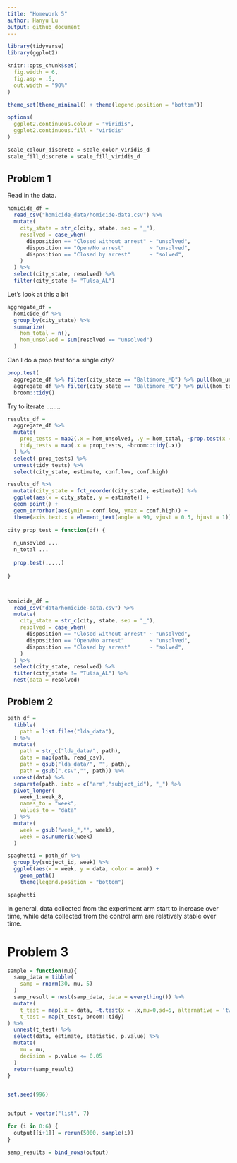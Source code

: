 ```yaml
---
title: "Homework 5"
author: Hanyu Lu
output: github_document
---
```


```r
library(tidyverse)
library(ggplot2)

knitr::opts_chunk$set(
  fig.width = 6,
  fig.asp = .6,
  out.width = "90%"
)

theme_set(theme_minimal() + theme(legend.position = "bottom"))

options(
  ggplot2.continuous.colour = "viridis",
  ggplot2.continuous.fill = "viridis"
)

scale_colour_discrete = scale_color_viridis_d
scale_fill_discrete = scale_fill_viridis_d
```


## Problem 1

Read in the data.

```r
homicide_df = 
  read_csv("homicide_data/homicide-data.csv") %>% 
  mutate(
    city_state = str_c(city, state, sep = "_"),
    resolved = case_when(
      disposition == "Closed without arrest" ~ "unsolved",
      disposition == "Open/No arrest"        ~ "unsolved",
      disposition == "Closed by arrest"      ~ "solved",
    )
  ) %>% 
  select(city_state, resolved) %>% 
  filter(city_state != "Tulsa_AL")
```


Let's look at this a bit

```r
aggregate_df = 
  homicide_df %>% 
  group_by(city_state) %>% 
  summarize(
    hom_total = n(),
    hom_unsolved = sum(resolved == "unsolved")
  )
```

Can I do a prop test for a single city?

```r
prop.test(
  aggregate_df %>% filter(city_state == "Baltimore_MD") %>% pull(hom_unsolved), 
  aggregate_df %>% filter(city_state == "Baltimore_MD") %>% pull(hom_total)) %>% 
  broom::tidy()
```

Try to iterate ........

```r
results_df = 
  aggregate_df %>% 
  mutate(
    prop_tests = map2(.x = hom_unsolved, .y = hom_total, ~prop.test(x = .x, n = .y)),
    tidy_tests = map(.x = prop_tests, ~broom::tidy(.x))
  ) %>% 
  select(-prop_tests) %>% 
  unnest(tidy_tests) %>% 
  select(city_state, estimate, conf.low, conf.high)
```



```r
results_df %>% 
  mutate(city_state = fct_reorder(city_state, estimate)) %>% 
  ggplot(aes(x = city_state, y = estimate)) +
  geom_point() + 
  geom_errorbar(aes(ymin = conf.low, ymax = conf.high)) + 
  theme(axis.text.x = element_text(angle = 90, vjust = 0.5, hjust = 1))
```



```r
city_prop_test = function(df) {
  
  n_unsovled ...
  n_total ... 
  
  prop.test(.....)
  
}



homicide_df = 
  read_csv("data/homicide-data.csv") %>% 
  mutate(
    city_state = str_c(city, state, sep = "_"),
    resolved = case_when(
      disposition == "Closed without arrest" ~ "unsolved",
      disposition == "Open/No arrest"        ~ "unsolved",
      disposition == "Closed by arrest"      ~ "solved",
    )
  ) %>% 
  select(city_state, resolved) %>% 
  filter(city_state != "Tulsa_AL") %>% 
  nest(data = resolved)
```





## Problem 2 


```r
path_df = 
  tibble(
    path = list.files("lda_data"),
  ) %>% 
  mutate(
    path = str_c("lda_data/", path),
    data = map(path, read_csv),
    path = gsub("lda_data/", "", path),
    path = gsub(".csv","", path)) %>% 
  unnest(data) %>% 
  separate(path, into = c("arm","subject_id"), "_") %>% 
  pivot_longer(
    week_1:week_8,
    names_to = "week",
    values_to = "data"
  ) %>% 
  mutate(
    week = gsub("week_","", week),
    week = as.numeric(week)
  )

spaghetti = path_df %>% 
  group_by(subject_id, week) %>% 
  ggplot(aes(x = week, y = data, color = arm)) + 
    geom_path() 
    theme(legend.position = "bottom")

spaghetti
```

In general, data collected from the experiment arm start to increase over time, while data collected from the control arm are relatively stable over time.

# Problem 3

```r

sample = function(mu){
  samp_data = tibble(
    samp = rnorm(30, mu, 5)
  )
  samp_result = nest(samp_data, data = everything()) %>%
  mutate(
    t_test = map(.x = data, ~t.test(x = .x,mu=0,sd=5, alternative = 'two.sided', paired = FALSE, conf.level = 0.95)),
    t_test = map(t_test, broom::tidy)
) %>% 
  unnest(t_test) %>% 
  select(data, estimate, statistic, p.value) %>% 
  mutate(
    mu = mu,
    decision = p.value <= 0.05
  )
  return(samp_result)
}


set.seed(996)


output = vector("list", 7)

for (i in 0:6) {
  output[[i+1]] = rerun(5000, sample(i)) 
}

samp_results = bind_rows(output)
```


